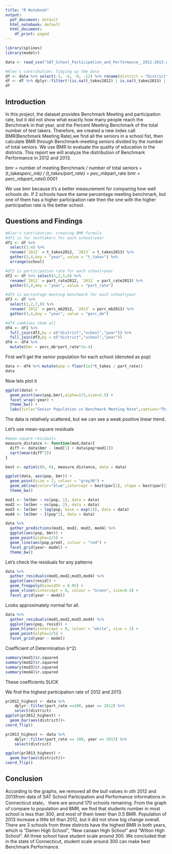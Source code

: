 ```yaml
---
title: "R Notebook"
output:
  pdf_document: default
  html_notebook: default
  html_document:
    df_print: paged
---
```

```r
library(splines)
library(modelr)
```

```r
data <- read_csv("SAT_School_Participation_and_Performance__2012-2013.csv")
```

```r
#Alex's contribution: Tidying up the data
df <- data %>% select(-1, -6, -9, -12) %>% rename(district = "District", school = "School", t_takes2012 = "Test-takers: 2012", t_takes2013 = "Test-takers: 2013", part_rate2012 = "Participation Rate (estimate): 2012", part_rate2013 = "Participation Rate (estimate): 2013", perc_mb2012 = "Percent Meeting Benchmark: 2012", perc_mb2013 = "Percent Meeting Benchmark: 2013")
df <- df %>% dplyr::filter(!(is.na(t_takes2012) | is.na(t_takes2013) | is.na(part_rate2012) | is.na(part_rate2013) | is.na(perc_mb2012) | is.na(perc_mb2013)))
df
```


## Introduction
In this project, the dataset provides Benchmark Meeting and participation rate, but it did not show what exactly how many people reach the Benchmark in that year, and the Percent Meeting Benchmark of the total number of test takers. Therefore, we created a  new index call BMR(Benchmark Meeting Rate),we find all the seniors in a school fist, then calculate BMR through Benchmark-meeting seniors divided by the number of total seniors. We use BMR to evaluate the quality of education in the districts. This report we will analyze the distribution of Benchmark Performance in 2012 and 2013.

bmr = number of meeting Benchmark / number of total seniors = (t_takes*perc_mb) / (t_takes/part_rate) = pec_mb*part_rate
bmr = perc_mb*part_rate*0.0001


We use bmr because it's a better measurement for comparing how well schools do. If 2 schools have the same percentage meeting benchmark, but one of them has a higher participation rate then the one with the higher participation rate is the better school.

## Questions and Findings

```r
#Alex's contribution: creating BMR formula
#df1 is for testtakers for each school+year
df1 <- df %>% 
  select(1:4) %>% 
  rename(`2012` = t_takes2012, `2013` = t_takes2013) %>% 
  gather(3,4,key = "year", value = "t_takes") %>% 
  arrange(school)

#df2 is participation rate for each school+year
df2 <- df %>% select(1,2,5,6) %>% 
  rename(`2012` = part_rate2012, `2013` = part_rate2013) %>% 
  gather(3,4,key = "year", value = "part_rate")

#df3 is percentage meeting benchmark for each school+year
df3 <- df %>% 
  select(1,2,7,8) %>% 
  rename(`2012` = perc_mb2012, `2013` = perc_mb2013) %>% 
  gather(3,4,key = "year", value = "perc_mb")

#df4 combines them all
df4 <- df1 %>% 
  full_join(df2,by = c("district","school","year")) %>% 
  full_join(df3,by = c("district","school","year"))
df4 <- df4 %>% 
  mutate(bmr = perc_mb*part_rate*1e-4)
```



First we'll get the senior population for each school (denoted as pop)
```r
data <- df4 %>% mutate(pop = floor(1e2*t_takes / part_rate))
data
```

Now lets plot it
```r
ggplot(data) + 
  geom_point(aes(pop,bmr),alpha=2/5,size=3.5) + 
  facet_wrap(~year) + 
  theme_bw() + 
  labs(title="Senior Population vs Benchmark Meeting Rate",caption="This shows the population vs bmr for each year.")
```


The data is relatively scattered, but we can see a weak positive linear trend.

Let's use mean-square residuals
```r
#mean-square residuals
measure_distance <- function(mod,data){
  diff <- data$bmr - (mod[1] + data$pop*mod[2])
  sqrt(mean(diff^2))
}

best <- optim(c(0, 0), measure_distance, data = data)

ggplot(data, aes(pop, bmr)) + 
  geom_point(size = 2, colour = "grey30") + 
  geom_abline(color="blue",intercept = best$par[1], slope = best$par[2]) + 
  theme_bw()
```


```r
mod1 <- lm(bmr ~ ns(pop, 1), data = data)
mod2 <- lm(bmr ~ ns(pop, 2), data = data)
mod3 <- lm(bmr ~ log(pop, base = exp(1)), data = data)
mod4 <- lm(bmr ~ I(pop^2), data = data)

data %>% 
  gather_predictions(mod1, mod2, mod3, mod4) %>%
  ggplot(aes(pop, bmr)) + 
  geom_point(alpha=2/5) +
  geom_line(aes(pop,pred), colour = "red") +
  facet_grid(year~ model) + 
  theme_bw()
```

Let's check the residuals for any patterns
```r
data %>%
  gather_residuals(mod1,mod2,mod3,mod4) %>%
  ggplot(aes(resid)) + 
  geom_freqpoly(binwidth = 0.05) + 
  geom_vline(xintercept = 0, colour = "Green", size=0.5) + 
  facet_grid(year ~ model)
```

Looks approximately normal for all.

```r
data %>%
  gather_residuals(mod1,mod2,mod3,mod4) %>%
  ggplot(aes(pop, resid)) + 
  geom_hline(yintercept = 0, colour = "white", size = 2) + 
  geom_point(alpha=2/5) + 
  facet_grid(year ~ model)
```

Coefficient of Determination (r^2)

```r
summary(mod1)$r.squared
summary(mod2)$r.squared
summary(mod3)$r.squared
summary(mod4)$r.squared
```

These coefficients SUCK

We find the highest participation rate of 2012 and 2013.
```r
pr2012_highest <- data %>%
    dplyr::filter(part_rate ==100, year == 2012) %>%
    select(district) 
ggplot(pr2012_highest) +
  geom_bar(aes(district))+
coord_flip()
```

```r

pr2013_highest <- data %>%
    dplyr::filter(part_rate == 100, year == 2013) %>%
    select(district) 

ggplot(pr2013_highest) +
  geom_bar(aes(district))+
coord_flip()
```

## Conclusion
According to the graphs, we removed all the bull values in oth 2012 and 2013from data of SAT School Participation and Performance informations in Connecticut state， there are around 170 schools remaining. From the graph of compare to population and BMR, we find that students number in most school is less than 300, and most of them lower than 0.5 BMR. Population of 2013 increase a little bit than 2012, but it did not show big change overall. There are 3 schools from three districts have the highest BMR in both years, which is "Darien High School", "New canaan High School" and "Wilton High School". All three school have student scale around 300. We concluded that in the state of Connecticut, student scale around 300 can make best Benchmark Performance.



